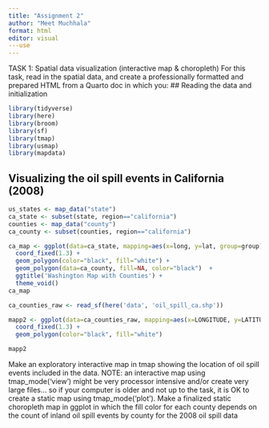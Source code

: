 ```yaml
---
title: "Assignment 2"
author: "Meet Muchhala"
format: html
editor: visual
---use
---
```


TASK 1: Spatial data visualization (interactive map & choropleth)
For this task, read in the spatial data, and create a professionally formatted and prepared HTML from a Quarto doc in which you: 
## Reading the data and initialization

```r


library(tidyverse)
library(here)
library(broom)
library(sf)
library(tmap)
library(usmap)
library(mapdata)
```

## Visualizing the oil spill events in California (2008)

```r
us_states <- map_data("state")
ca_state <- subset(state, region=="california")
counties <- map_data("county")
ca_county <- subset(counties, region=="california")

ca_map <- ggplot(data=ca_state, mapping=aes(x=long, y=lat, group=group)) + 
  coord_fixed(1.3) + 
  geom_polygon(color="black", fill="white") + 
  geom_polygon(data=ca_county, fill=NA, color="black")  + 
  ggtitle('Washington Map with Counties') + 
  theme_void()
ca_map


```


```r
ca_counties_raw <- read_sf(here('data', 'oil_spill_ca.shp'))

mapp2 <- ggplot(data=ca_counties_raw, mapping=aes(x=LONGITUDE, y=LATITUDE, group = geometry)) + 
  coord_fixed(1.3) + 
  geom_polygon(color="black", fill="white")

mapp2

```

Make an exploratory interactive map in tmap showing the location of oil spill events included in the data.
NOTE: an interactive map using tmap_mode(‘view’) might be very processor intensive and/or create very large files… so if your computer is older and not up to the task, it is OK to create a static map using tmap_mode(‘plot’).
Make a finalized static choropleth map in ggplot in which the fill color for each county depends on the count of inland oil spill events by county for the 2008 oil spill data


